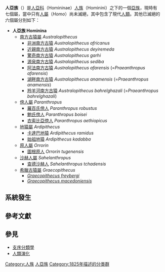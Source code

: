 {{Automatic taxobox 
| taxon =Hominina
| image = Ham-and-handler.jpg
| image_width = 230px
| image_caption = 人與[[黑猩猩|黑猩猩]]
| authority = [[John_Edward_Gray|Gray]], 1825
| type_genus=[[人属|人属]]<br>''Homo''
| type_genus_authority=[[Linnaeus|Linnaeus]], 1758
| subdivision_ranks = 屬
| subdivision = 
*[[人屬|人屬]] ''Homo''
*†[[傍人屬|傍人屬]] ''Paranthropus''
*†[[南猿屬|南猿屬]] ''Australopithecus''
*†[[沙赫人屬|沙赫人屬]] ''Sahelanthropus''
*†[[千年人屬|千年人屬]] ''Orrorin''
*†[[地猿屬|地猿屬]] ''Ardipithecus ''
*†[[肯尼亞人屬|肯尼亞人屬]] ''Kenyanthropus''
}}

'''人亞族'''（{{lang-la|'''Hominina'''}}）是[[人亞科|人亞科]]（Homininae）[[人族|人族]]（Hominini）之下的一個[[亞族|亞族]]，現時有七個屬，當中只有[[人屬|人屬]]（''Homo''）尚未滅絕，其中包含了現代[[人類|人類]]。其他已滅絕的六個屬分別如下：
*'''人亞族 Hominina '''
**[[南方古猿屬|南方古猿屬]] ''Australopithecus''
***[[非洲南方古猿|非洲南方古猿]] ''Australopithecus africanus''
***[[近親南方古猿|近親南方古猿]] ''Australopithecus deyiremeda''
***[[驚奇南方古猿|驚奇南方古猿]] ''Australopithecus garhi''
***[[源泉南方古猿|源泉南方古猿]] ''Australopithecus sediba''
***[[阿法南方古猿|阿法南方古猿]] ''Australopithecus afarensis'' (=''Praeanthropus afarensis'')
***[[湖畔南方古猿|湖畔南方古猿]] ''Australopithecus anamensis'' (=''Praeanthropus anamensis'')
***[[羚羊河南方古猿|羚羊河南方古猿]] ''Australopithecus bahrelghazali'' (=''Praeanthropus bahrelghazali'')
** [[傍人屬|傍人屬]] ''Paranthropus''
*** [[羅百氏傍人|羅百氏傍人]] ''Paranthropus robustus''
*** [[鮑氏傍人|鮑氏傍人]] ''Paranthropus boisei''
*** [[衣索比亞傍人|衣索比亞傍人]] ''Paranthropus aethiopicus''
**[[地猿屬|地猿屬]] ''Ardipithecus''
***[[卡達巴地猿|卡達巴地猿]] ''Ardipithecus ramidus''
***[[始祖地猿|始祖地猿]] ''Ardipithecus kadabba''
**[[原人屬|原人屬]] ''Orrorin''
***[[圖根原人|圖根原人]] ''Orrorin tugenensis''
**[[沙赫人屬|沙赫人屬]] ''Sahelanthropus''
***[[查德沙赫人|查德沙赫人]] ''Sahelanthropus tchadensis''
**[[希臘古猿屬|希臘古猿屬]] ''Graecopithecus''
***''[[Graecopithecus_freybergi|Graecopithecus freybergi]]''
***''[[Graecopithecus|Graecopithecus macedoniensis]]''

==系統發生==
{{clade
   |1=[[查德沙赫人|查德沙赫人]]
   |2={{clade
      |1=[[地猿屬|地猿屬]]
      |2={{clade
         |1=[[湖畔南方古猿|湖畔南方古猿]]
         |2={{clade
            |1={{clade
               |1=[[阿法南方古猿|阿法南方古猿]]
               |2=[[驚奇南方古猿|驚奇南方古猿]]}}
            |2={{clade
               |1=[[肯亞平臉人|肯亞平臉人]]
               |2={{clade
                  |1={{clade
                     |1=[[非洲南方古猿|非洲南方古猿]]
                     |2={{clade
                        |1=[[衣索比亞傍人|衣索比亞傍人]]
                        |2={{clade
                           |1=[[羅百氏傍人|羅百氏傍人]]
                           |2=[[鮑氏傍人|鮑氏傍人]]}} }} }}
                  |2=[[人屬|人屬]] (包括[[源泉南方古猿|源泉南方古猿]])
}} }} }} }} }} }}

== 參考文獻 ==
{{Reflist|2}}

== 參見 ==
* [[支序分類學|支序分類學]]
* [[人類演化|人類演化]]
{{Commons category|Hominina}}
{{Wikispecies|Hominina}}
{{簡鼻亞目|Ho.}}
{{Hominidae nav}}
{{人類演化}}

{{Taxonbar|from=Q605457}}

[[Category:人族|Category:人族]]
[[Category:人亞族|]]
[[Category:1825年描述的分类群|Category:1825年描述的分类群]]